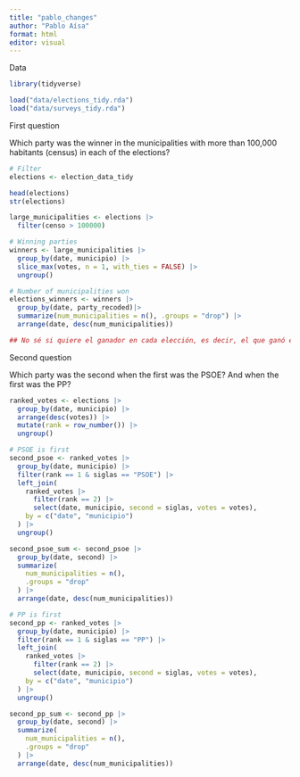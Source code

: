 ```yaml
---
title: "pablo_changes"
author: "Pablo Aísa"
format: html
editor: visual
---
```

Data
```r

library(tidyverse)

load("data/elections_tidy.rda")
load("data/surveys_tidy.rda")
```

First question

Which party was the winner in the municipalities with more than 100,000 habitants (census) in each of the elections?

```r

# Filter
elections <- election_data_tidy

head(elections)
str(elections)

large_municipalities <- elections |>
  filter(censo > 100000)

# Winning parties
winners <- large_municipalities |> 
  group_by(date, municipio) |> 
  slice_max(votes, n = 1, with_ties = FALSE) |> 
  ungroup()

# Number of municipalities won
elections_winners <- winners |> 
  group_by(date, party_recoded)|> 
  summarize(num_municipalities = n(), .groups = "drop") |> 
  arrange(date, desc(num_municipalities))

## No sé si quiere el ganador en cada elección, es decir, el que ganó en más municipios grandes o lo que he hecho que son todos los partidos que hayan ganado en alguno, aunque sólo sea uno.
```

Second question

Which party was the second when the first was the PSOE? And when the first was the PP?

```r

ranked_votes <- elections |> 
  group_by(date, municipio) |> 
  arrange(desc(votes)) |> 
  mutate(rank = row_number()) |> 
  ungroup()

# PSOE is first
second_psoe <- ranked_votes |> 
  group_by(date, municipio) |> 
  filter(rank == 1 & siglas == "PSOE") |> 
  left_join(
    ranked_votes |> 
      filter(rank == 2) |> 
      select(date, municipio, second = siglas, votes = votes),
    by = c("date", "municipio")
  ) |> 
  ungroup()

second_psoe_sum <- second_psoe |> 
  group_by(date, second) |> 
  summarize(
    num_municipalities = n(),
    .groups = "drop"
  ) |> 
  arrange(date, desc(num_municipalities))

# PP is first
second_pp <- ranked_votes |> 
  group_by(date, municipio) |> 
  filter(rank == 1 & siglas == "PP") |> 
  left_join(
    ranked_votes |> 
      filter(rank == 2) |> 
      select(date, municipio, second = siglas, votes = votes),
    by = c("date", "municipio")
  ) |> 
  ungroup()

second_pp_sum <- second_pp |> 
  group_by(date, second) |> 
  summarize(
    num_municipalities = n(),
    .groups = "drop"
  ) |> 
  arrange(date, desc(num_municipalities))

```
